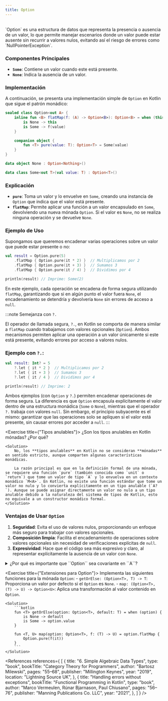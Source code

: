 ```yaml
---
title: Option
---
```


<ReadingTime/>
<GitHubRepoLink repo={"functional-programming-kt"} user={"r8vnhill"}/>

<br/>
`Option` es una estructura de datos que representa la presencia o ausencia de un valor, lo que permite manejar escenarios donde un valor puede estar ausente sin recurrir a valores nulos, evitando así el riesgo de errores como `NullPointerException`.

### Componentes Principales

- **`Some`**: Contiene un valor cuando este está presente.
- **`None`**: Indica la ausencia de un valor.

### Implementación

A continuación, se presenta una implementación simple de `Option` en Kotlin que sigue el patrón monádico:

```kotlin
sealed class Option<out A> {
    inline fun <B> flatMap(f: (A) -> Option<B>): Option<B> = when (this) {
        is None -> this
        is Some -> f(value)
    }

    companion object {
        fun <T> pure(value: T): Option<T> = Some(value)
    }
}

data object None : Option<Nothing>()

data class Some<out T>(val value: T) : Option<T>()
```

### Explicación

- **`pure`**: Toma un valor y lo envuelve en `Some`, creando una instancia de `Option` que indica que el valor está presente.
- **`flatMap`**: Permite aplicar una función a un valor encapsulado en `Some`, devolviendo una nueva mónada `Option`. Si el valor es `None`, no se realiza ninguna operación y se devuelve `None`.

### Ejemplo de Uso

Supongamos que queremos encadenar varias operaciones sobre un valor que puede estar presente o no:

```kotlin
val result = Option.pure(5)
    .flatMap { Option.pure(it * 2) }  // Multiplicamos por 2
    .flatMap { Option.pure(it + 3) }  // Sumamos 3
    .flatMap { Option.pure(it / 4) }  // Dividimos por 4

println(result) // Imprime: Some(2)
```

En este ejemplo, cada operación se encadena de forma segura utilizando `flatMap`, garantizando que si en algún punto el valor fuera `None`, el encadenamiento se detendría y devolvería `None` sin errores de acceso a `null`.

:::note Semejanza con `?.`

El operador de llamada segura, `?.`, en Kotlin se comporta de manera similar a `flatMap` cuando trabajamos con valores opcionales (`Option`). Ambos mecanismos permiten aplicar una operación a un valor únicamente si este está presente, evitando errores por acceso a valores nulos.

### Ejemplo con `?.`:

```kotlin
val result: Int? = 5
    ?.let { it * 2 }  // Multiplicamos por 2
    ?.let { it + 3 }  // Sumamos 3
    ?.let { it / 4 }  // Dividimos por 4

println(result) // Imprime: 2
```

Ambos ejemplos (con `Option` y `?.`) permiten encadenar operaciones de forma segura. La diferencia es que `Option` encapsula explícitamente el valor dentro de una estructura monádica (`Some` o `None`), mientras que el operador `?.` trabaja con valores `null`. Sin embargo, el principio subyacente es el mismo: garantizar que las operaciones solo se apliquen si el valor está presente, sin causar errores por acceder a `null`.
:::

<Exercise title={"Tipos anulables"}>
    ¿Son los tipos anulables en Kotlin mónadas? ¿Por qué?

    <Solution>
        No, los **tipos anulables** en Kotlin no se consideran **mónadas** en sentido estricto, aunque comparten algunas características monádicas.

        La razón principal es que en la definición formal de una mónada, se requiere una función `pure` (también conocida como `unit` o `return`) que tome un valor de tipo `A` y lo envuelva en un contexto monádico `M<A>`. En Kotlin, no existe una función estándar que tome un valor no nulo y lo convierta explícitamente en un tipo anulable (`A?`). Aunque se puede asignar directamente un valor no nulo a un tipo anulable debido a la naturaleza del sistema de tipos de Kotlin, esto no equivale a un constructor monádico formal.
    </Solution>
</Exercise>

### Ventajas de Usar ``Option``

1. **Seguridad**: Evita el uso de valores nulos, proporcionando un enfoque más seguro para trabajar con valores opcionales.
2. **Composición limpia**: Facilita el encadenamiento de operaciones sobre valores opcionales sin necesidad de verificaciones explícitas de `null`.
3. **Expresividad**: Hace que el código sea más expresivo y claro, al representar explícitamente la ausencia de un valor con `None`.

<details>
    <summary>¿Por qué es importante que ``Option`` sea covariante en ``A``?</summary>

    Es importante que ``Option`` sea **covariante** en ``A`` para permitir la substitución de subtipos y garantizar la compatibilidad de tipos en contextos donde se espera un ``Option`` de un tipo más general.

    Supongamos que tenemos una jerarquía de clases:

    ```kotlin
    open class Animal
    class Dog : Animal
    ```

    Y una función que acepta un ``Option<Animal>``:

    ```kotlin
    fun handleAnimal(option: Option<Animal>) {
        // Procesa el animal
    }
        ```

    Si ``Option`` es covariante en ``A``, podemos pasar un ``Option<Dog>`` a esta función sin problemas:

    ```kotlin
    val dogOption: Option<Dog> = Some(Dog())
    handleAnimal(dogOption)
    ```

    Sin la covarianza, el código anterior no sería válido porque ``Option<Dog>`` no sería un subtipo de ``Option<Animal>``, y la función ``handleAnimal`` no aceptaría ese argumento.
</details>

<Exercise title={"Extensiones para Option"}>
    Implementa las siguientes funciones para la mónada `Option`:
    - `getOrElse: (Option<T>, T) -> T`: Proporciona un valor por defecto si el `Option` es `None`.
    - `map: (Option<T>, (T) -> U) -> Option<U>`: Aplica una transformación al valor contenido en `Option`.

    <Solution>
        ```kotlin
        fun <T> getOrElse(option: Option<T>, default: T) = when (option) {
            is None -> default
            is Some -> option.value
        }

        fun <T, U> map(option: Option<T>, f: (T) -> U) = option.flatMap {
            Option.pure(f(it))
        }
        ```
    </Solution>
</Exercise>

<References references={
    [
        {
            title: "6. Simple Algebraic Data Types",
            type: "book",
            bookTitle: "Category Theory for Programmers",
            author: "Bartosz Milewski",
            pages: "55–68",
            publisher: "Millington Keynes",
            year: "2019",
            location: "Lightning Source UK",
        },
        {
            title: "Handling errors without exceptions",
            bookTitle: "Functional Programming in Kotlin",
            type: "book",
            author: "Marco Vermeulen, Rúnar Bjarnason, Paul Chiusano",
            pages: "56–76",
            publisher: "Manning Publications Co. LLC",
            year: "2021",
        },
    ]
} />
